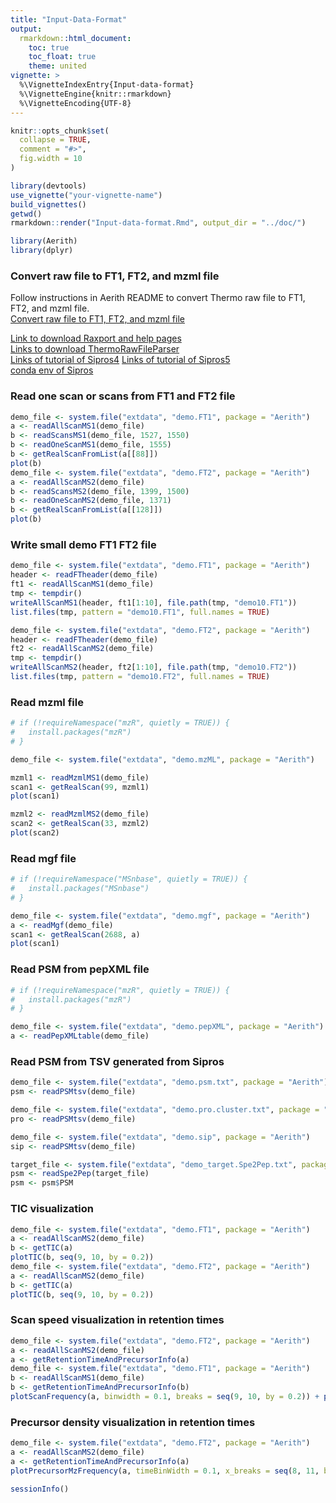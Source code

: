```yaml
---
title: "Input-Data-Format"
output:
  rmarkdown::html_document:
    toc: true
    toc_float: true
    theme: united
vignette: >
  %\VignetteIndexEntry{Input-data-format}
  %\VignetteEngine{knitr::rmarkdown}
  %\VignetteEncoding{UTF-8}
---
```


```r
knitr::opts_chunk$set(
  collapse = TRUE,
  comment = "#>",
  fig.width = 10
)
```

```r
library(devtools)
use_vignette("your-vignette-name")
build_vignettes()
getwd()
rmarkdown::render("Input-data-format.Rmd", output_dir = "../doc/")
```

```r
library(Aerith)
library(dplyr)
```

### Convert raw file to FT1, FT2, and mzml file  
  
Follow instructions in Aerith README to convert Thermo raw file to FT1, FT2, and mzml file.    
[Convert raw file to FT1, FT2, and mzml file](https://github.com/xyz1396/Aerith/blob/main/README.md#convert-raw-file-to-ft1-ft2-and-mzml-file)  
  
[Link to download Raxport and help pages](https://github.com/xyz1396/Raxport.net)  
[Links to download ThermoRawFileParser](https://github.com/compomics/ThermoRawFileParser/)  
[Links of tutorial of Sipros4](https://github.com/thepanlab/Sipros4)
[Links of tutorial of Sipros5](https://github.com/thepanlab/Sipros5)  
[conda env of Sipros](https://anaconda.org/bioconda/sipros)  

### Read one scan or scans from FT1 and FT2 file

```r
demo_file <- system.file("extdata", "demo.FT1", package = "Aerith")
a <- readAllScanMS1(demo_file)
b <- readScansMS1(demo_file, 1527, 1550)
b <- readOneScanMS1(demo_file, 1555)
b <- getRealScanFromList(a[[88]])
plot(b)
demo_file <- system.file("extdata", "demo.FT2", package = "Aerith")
a <- readAllScanMS2(demo_file)
b <- readScansMS2(demo_file, 1399, 1500)
b <- readOneScanMS2(demo_file, 1371)
b <- getRealScanFromList(a[[128]])
plot(b)
```

### Write small demo FT1 FT2 file

```r
demo_file <- system.file("extdata", "demo.FT1", package = "Aerith")
header <- readFTheader(demo_file)
ft1 <- readAllScanMS1(demo_file)
tmp <- tempdir()
writeAllScanMS1(header, ft1[1:10], file.path(tmp, "demo10.FT1"))
list.files(tmp, pattern = "demo10.FT1", full.names = TRUE)
```

```r
demo_file <- system.file("extdata", "demo.FT2", package = "Aerith")
header <- readFTheader(demo_file)
ft2 <- readAllScanMS2(demo_file)
tmp <- tempdir()
writeAllScanMS2(header, ft2[1:10], file.path(tmp, "demo10.FT2"))
list.files(tmp, pattern = "demo10.FT2", full.names = TRUE)
```

### Read mzml file

```r
# if (!requireNamespace("mzR", quietly = TRUE)) {
#   install.packages("mzR")
# }

demo_file <- system.file("extdata", "demo.mzML", package = "Aerith")

mzml1 <- readMzmlMS1(demo_file)
scan1 <- getRealScan(99, mzml1)
plot(scan1)

mzml2 <- readMzmlMS2(demo_file)
scan2 <- getRealScan(33, mzml2)
plot(scan2)
```

### Read mgf file

```r
# if (!requireNamespace("MSnbase", quietly = TRUE)) {
#   install.packages("MSnbase")
# }

demo_file <- system.file("extdata", "demo.mgf", package = "Aerith")
a <- readMgf(demo_file)
scan1 <- getRealScan(2688, a)
plot(scan1)
```

### Read PSM from pepXML file

```r
# if (!requireNamespace("mzR", quietly = TRUE)) {
#   install.packages("mzR")
# }

demo_file <- system.file("extdata", "demo.pepXML", package = "Aerith")
a <- readPepXMLtable(demo_file)
```

### Read PSM from TSV generated from Sipros

```r
demo_file <- system.file("extdata", "demo.psm.txt", package = "Aerith")
psm <- readPSMtsv(demo_file)
```

```r
demo_file <- system.file("extdata", "demo.pro.cluster.txt", package = "Aerith")
pro <- readPSMtsv(demo_file)
```

```r
demo_file <- system.file("extdata", "demo.sip", package = "Aerith")
sip <- readPSMtsv(demo_file)
```

```r
target_file <- system.file("extdata", "demo_target.Spe2Pep.txt", package = "Aerith")
psm <- readSpe2Pep(target_file)
psm <- psm$PSM
```

### TIC visualization

```r
demo_file <- system.file("extdata", "demo.FT1", package = "Aerith")
a <- readAllScanMS2(demo_file)
b <- getTIC(a)
plotTIC(b, seq(9, 10, by = 0.2))
demo_file <- system.file("extdata", "demo.FT2", package = "Aerith")
a <- readAllScanMS2(demo_file)
b <- getTIC(a)
plotTIC(b, seq(9, 10, by = 0.2))
```

### Scan speed visualization in retention times

```r
demo_file <- system.file("extdata", "demo.FT2", package = "Aerith")
a <- readAllScanMS2(demo_file)
a <- getRetentionTimeAndPrecursorInfo(a)
demo_file <- system.file("extdata", "demo.FT1", package = "Aerith")
b <- readAllScanMS1(demo_file)
b <- getRetentionTimeAndPrecursorInfo(b)
plotScanFrequency(a, binwidth = 0.1, breaks = seq(9, 10, by = 0.2)) + plotScanFrequencyMS2(b, binwidth = 0.1)
```

### Precursor density visualization in retention times

```r
demo_file <- system.file("extdata", "demo.FT2", package = "Aerith")
a <- readAllScanMS2(demo_file)
a <- getRetentionTimeAndPrecursorInfo(a)
plotPrecursorMzFrequency(a, timeBinWidth = 0.1, x_breaks = seq(8, 11, by = 0.2))
```

```r
sessionInfo()
```
